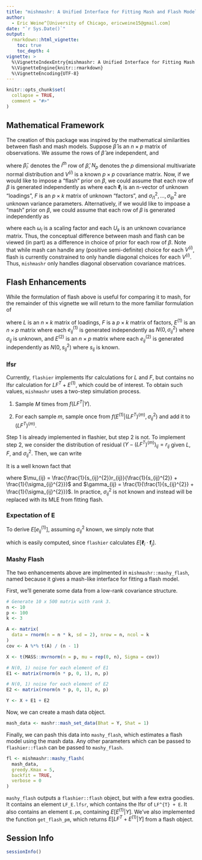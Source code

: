 ```yaml
---
title: "mishmashr: A Unified Interface for Fitting Mash and Flash Models"
author: 
  - Eric Weine^[University of Chicago, ericweine15@gmail.com]
date: "`r Sys.Date()`"
output: 
  rmarkdown::html_vignette:
    toc: true
    toc_depth: 4
vignette: >
  %\VignetteIndexEntry{mishmashr: A Unified Interface for Fitting Mash and Flash Models}
  %\VignetteEngine{knitr::rmarkdown}
  %\VignetteEncoding{UTF-8}
---
```


```r
knitr::opts_chunk$set(
  collapse = TRUE,
  comment = "#>"
)
```

## Mathematical Framework

The creation of this package was inspired by the mathematical similarities between flash and mash models. Suppose $\hat{\beta}$ is an $n \times p$ matrix of observations. We assume the rows of $\hat{\beta}$ are independent, and

\begin{equation*}
    \hat{\beta}_{i\cdot} \sim N_{p}\big(\beta_{i\cdot}, V^{(i)}\big)
\end{equation*}
where $\hat{\beta}_{i\cdot}$ denotes the $i^{th}$ row of $\hat{\beta}$, $N_{p}$ denotes the $p$ dimensional multivariate normal distribution and $V^{(i)}$ is a known $p \times p$ covariance matrix. Now, if we would like to impose a "flash" prior on $\beta$, we could assume that each row of $\beta$ is generated independently as 
\begin{equation*}
    \beta_{i\cdot} \sim N_{p}\big(\boldsymbol{\ell}_{i}F^{T}, diag(\sigma^{2}_{i1}, \dots, \sigma^{2}_{ip})\big)
\end{equation*}
where each $\boldsymbol{\ell}_{i}$ is an n-vector of unknown "loadings", $F$ is an $p \times k$ matrix of unknown "factors", and $\sigma^{2}_{i1}, \dots, \sigma^{2}_{ip}$ are unknown variance parameters. Alternatively, if we would like to impoase a "mash" prior on $\beta$, we could assume that each row of $\beta$ is generated independently as 
\begin{equation*}
    \beta_{i\cdot} \sim \sum_{k = 1}^{K} \sum_{l = 1}^{L} N_{p}\big(\boldsymbol{0}, \omega_{l}U_{k}\big)
\end{equation*}

where each $\omega_{l}$ is a scaling factor and each $U_{k}$ is an unknown covariance matrix. Thus, the conceptual difference between mash and flash can be viewed (in part) as a difference in choice of prior for each row of $\beta$. Note that while mash can handle any (positive semi-definite) choice for each $V^{(i)}$, flash is currently constrained to only handle diagonal choices for each $V^{(i)}$. Thus, ``mishmashr`` only handles diagonal observation covariance matrices.

## Flash Enhancements

While the formulation of flash above is useful for comparing it to mash, for the remainder of this vignette we will return to the more familiar formulation of

\begin{equation*}
Y = LF^{T} + E^{(1)} + E^{(2)}
\end{equation*}

where $L$ is an $n \times k$ matrix of loadings, $F$ is a $p \times k$ matrix of factors, $E^{(1)}$ is an $n \times p$ matrix where each $e^{(1)}_{ij}$ is generated independently as $N(0, \sigma_{ij}^{2})$ where $\sigma_{ij}$ is unknown, and $E^{(2)}$ is an $n \times p$ matrix where each $e^{(2)}_{ij}$ is generated independently as $N(0, s_{ij}^{2})$ where $s_{ij}$ is known.

### lfsr

Currently, `flashier` implements lfsr calculations for $L$ and $F$, but contains no lfsr calculation for $LF^{T} + E^{(1)}$, which could be of interest. To obtain such values, `mishmashr` uses a two-step simulation process.

(1) Sample $M$ times from $f(LF^{T}|Y)$.

(2) For each sample $m$, sample once from $f(E^{(1)}|(LF^{T})^{(m)}, \sigma^{2}_{ij})$ and add it to $(LF^{T})^{(m)}$. 

Step 1 is already implemented in flashier, but step 2 is not. To implement step 2, we consider the distribution of residual $(Y - (LF^{T})^{(m)})_{ij} = r_{ij}$ given $L$, $F$, and $\sigma^{2}_{ij}$. Then, we can write 
\begin{align*}
r_{ij} &\sim N(e^{(1)}_{ij}, s_{ij}^{2})\\
e_{ij} & \sim N(0, \sigma_{ij}^{2}).
\end{align*}

It is a well known fact that 

\begin{equation*}
f(e^{(1)}_{ij} | r_{ij}) \sim N(\mu_{ij}, \gamma_{ij})
\end{equation*}
where $\mu_{ij} = \frac{\frac{1}{s_{ij}^{2}}r_{ij}}{\frac{1}{s_{ij}^{2}} + \frac{1}{\sigma_{ij}^{2}}}$ and $\gamma_{ij} = \frac{1}{\frac{1}{s_{ij}^{2}} + \frac{1}{\sigma_{ij}^{2}}}$. In practice, $\sigma_{ij}^{2}$ is not known and instead will be replaced with its MLE from fitting flash.

### Expectation of E

To derive $E[e^{(1)}_{ij}]$, assuming $\sigma^{2}_{ij}$ known, we simply note that

\begin{align*}
E[e_{ij}^{(1)}] &= E[E[e_{ij}^{(1)} | \boldsymbol{\ell}_{i}, \boldsymbol{f}_{j}]] \\
&= E\Bigg[\frac{\frac{1}{s_{ij}^{2}}r_{ij}}{\frac{1}{s_{ij}^{2}} + \frac{1}{\sigma_{ij}^{2}}}\Bigg] \\
&= \frac{\frac{1}{s_{ij}^{2}}E[r_{ij}]}{\frac{1}{s_{ij}^{2}} + \frac{1}{\sigma_{ij}^{2}}} \\
&= \frac{\frac{1}{s_{ij}^{2}}(y_{ij} - E[\boldsymbol{\ell}_{i} \cdot \boldsymbol{f}_{j}])}{\frac{1}{s_{ij}^{2}} + \frac{1}{\sigma_{ij}^{2}}} \\
\end{align*}
which is easily computed, since `flashier` calculates $E[\boldsymbol{\ell}_{i} \cdot \boldsymbol{f}_{j}]$.

### Mashy Flash

The two enhancements above are implmented in `mishmashr::mashy_flash`, named because it gives a mash-like interface for fitting a flash model.

First, we'll generate some data from a low-rank covariance structure.

```r
# Generate 10 x 500 matrix with rank 3.
n <- 10
p <- 100
k <- 3

A <- matrix(
  data = rnorm(n = n * k, sd = 2), nrow = n, ncol = k
)
cov <- A %*% t(A) / (n - 1)

X <- t(MASS::mvrnorm(n = p, mu = rep(0, n), Sigma = cov))

# N(0, 1) noise for each element of E1
E1 <- matrix(rnorm(n * p, 0, 1), n, p)

# N(0, 1) noise for each element of E2
E2 <- matrix(rnorm(n * p, 0, 1), n, p)

Y <- X + E1 + E2
```

Now, we can create a mash data object.

```r
mash_data <- mashr::mash_set_data(Bhat = Y, Shat = 1)
```

Finally, we can pash this data into `mashy_flash`, which estimates a flash model using the mash data. Any other parameters which can be passed to `flashier::flash` can be passed to `mashy_flash`.

```r
fl <- mishmashr::mashy_flash(
  mash_data,
  greedy.Kmax = 5, 
  backfit = TRUE,
  verbose = 0
)
```

`mashy_flash` outputs a `flashier::flash` object, but with a few extra goodies. It contains an element `LF_E.lfsr`, which contains the lfsr of `LF^{T} + E`. It also contains an element `E.pm`, containing $E[E^{(1)} | Y]$. We've also implemented the function `get_flash_pm`, which returns $E[LF^{T} + E^{(1)} | Y]$ from a flash object.

## Session Info

```r
sessionInfo()
```

